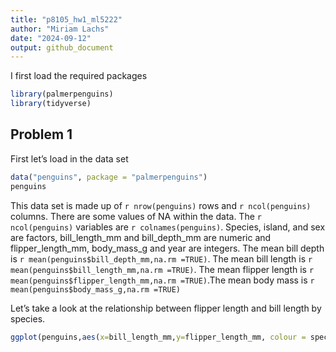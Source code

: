 ```yaml
---
title: "p8105_hw1_ml5222"
author: "Miriam Lachs"
date: "2024-09-12"
output: github_document
---
```


I first load the required packages 
```r
library(palmerpenguins)
library(tidyverse)
```

## Problem 1

First let's load in the data set 
```r
data("penguins", package = "palmerpenguins")
penguins

```

This data set is made up of `r nrow(penguins)` rows and `r ncol(penguins)` columns. There are some values of NA within the data. The `r ncol(penguins)` variables are `r colnames(penguins)`. Species, island, and sex are factors, bill_length_mm and bill_depth_mm are numeric and flipper_length_mm, body_mass_g and year are integers. The mean bill depth is `r mean(penguins$bill_depth_mm,na.rm =TRUE)`. The mean bill length is `r mean(penguins$bill_length_mm,na.rm =TRUE)`. The mean flipper length is `r mean(penguins$flipper_length_mm,na.rm =TRUE)`.The mean body mass is `r mean(penguins$body_mass_g,na.rm =TRUE)`

Let's take a look at the relationship between flipper length and bill length by species. 

```r
ggplot(penguins,aes(x=bill_length_mm,y=flipper_length_mm, colour = species))+geom_point()

```
